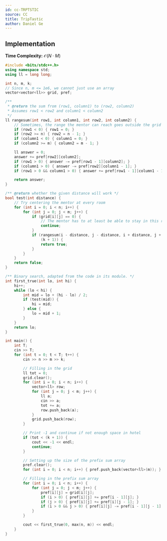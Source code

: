 ```yaml
---
id: cc-TRPTSTIC
source: CC
title: TripTastic
author: Daniel Ge
---
```


## Implementation

**Time Complexity:** $\mathcal{O}(N \cdot M)$

<LanguageSection>
<CPPSection>

```cpp
#include <bits/stdc++.h>
using namespace std;
using ll = long long;

int n, m, k;
// Since n, m <= 1e6, we cannot just use an array
vector<vector<ll>> grid, pref;

/**
 * @return the sum from (row1, column1) to (row2, column2)
 * Assumes row1 < row2 and column1 < column2
 */
ll rangesum(int row1, int column1, int row2, int column2) {
	// Sometimes, the range the mentor can reach goes outside the grid
	if (row1 < 0) { row1 = 0; }
	if (row2 >= n) { row2 = n - 1; }
	if (column1 < 0) { column1 = 0; }
	if (column2 >= m) { column2 = m - 1; }

	ll answer = 0;
	answer += pref[row2][column2];
	if (row1 > 0) { answer -= pref[row1 - 1][column2]; }
	if (column1 > 0) { answer -= pref[row2][column1 - 1]; }
	if (row1 > 0 && column1 > 0) { answer += pref[row1 - 1][column1 - 1]; }

	return answer;
}

/** @return whether the given distance will work */
bool test(int distance) {
	// Try centering the mentor at every room
	for (int i = 0; i < n; i++) {
		for (int j = 0; j < m; j++) {
			if (grid[i][j] == 0) {
				// The mentor has to at least be able to stay in this room
				continue;
			}
			if (rangesum(i - distance, j - distance, i + distance, j + distance) >=
			    (k + 1)) {
				return true;
			}
		}
	}
	return false;
}

/** Binary search, adapted from the code in its module. */
int first_true(int lo, int hi) {
	hi++;
	while (lo < hi) {
		int mid = lo + (hi - lo) / 2;
		if (test(mid)) {
			hi = mid;
		} else {
			lo = mid + 1;
		}
	}
	return lo;
}

int main() {
	int T;
	cin >> T;
	for (int t = 0; t < T; t++) {
		cin >> n >> m >> k;

		// Filling in the grid
		ll tot = 0;
		grid.clear();
		for (int i = 0; i < n; i++) {
			vector<ll> row;
			for (int j = 0; j < m; j++) {
				ll a;
				cin >> a;
				tot += a;
				row.push_back(a);
			}
			grid.push_back(row);
		}

		// Print -1 and continue if not enough space in hotel
		if (tot < (k + 1)) {
			cout << -1 << endl;
			continue;
		}

		// Setting up the size of the prefix sum array
		pref.clear();
		for (int i = 0; i < n; i++) { pref.push_back(vector<ll>(m)); }

		// Filling in the prefix sum array
		for (int i = 0; i < n; i++) {
			for (int j = 0; j < m; j++) {
				pref[i][j] = grid[i][j];
				if (i > 0) { pref[i][j] += pref[i - 1][j]; }
				if (j > 0) { pref[i][j] += pref[i][j - 1]; }
				if (i > 0 && j > 0) { pref[i][j] -= pref[i - 1][j - 1]; }
			}
		}

		cout << first_true(0, max(n, m)) << endl;
	}
}
```

</CPPSection>
</LanguageSection>
